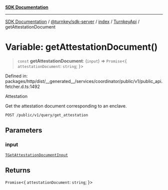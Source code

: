 [**SDK Documentation**](../../../../../../README.mdx)

***

[SDK Documentation](../../../../../../packages.mdx) / [@turnkey/sdk-server](../../../../README.mdx) / [index](../../../README.mdx) / [TurnkeyApi](../README.mdx) / getAttestationDocument

# Variable: getAttestationDocument()

> `const` **getAttestationDocument**: (`input`) => `Promise`\<\{ `attestationDocument`: `string`; \}\>

Defined in: packages/http/dist/\_\_generated\_\_/services/coordinator/public/v1/public\_api.fetcher.d.ts:1492

Attestation

Get the attestation document corresponding to an enclave.

`POST /public/v1/query/get_attestation`

## Parameters

### input

[`TGetAttestationDocumentInput`](../type-aliases/TGetAttestationDocumentInput.mdx)

## Returns

`Promise`\<\{ `attestationDocument`: `string`; \}\>
